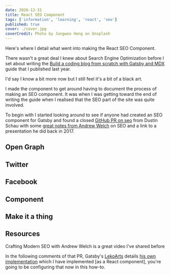 ```yaml
---
date: 2020-12-31
title: React SEO Component
tags: ['information', 'learning', 'react', 'seo']
published: true
cover: ./cover.jpg
coverCredit: Photo by Jungwoo Hong on Unsplash
---
```


Here's where I detail what went into making the React SEO Component.

There wasn't a great deal I knew about Search Engine Optimization
before I set about writing the [Build a coding blog from scratch with
Gatsby and MDX] guide that I published last year.

I'd say I know a bit more now but I still feel it's a bit of a black
art.

I made the component to get around having to document the process of
making an SEO component. It was when I was getting toward the end of
writing the guide when I realised that the SEO part of the site was
quite involved.

To begin with I started looking around to see if anyone had created an
SEO component for Gatsby and found a closed [GitHub PR on seo] from
Dustin Schau with some [great notes from Andrew Welch] on SEO and a
link to a presentation he did back in 2017.

## Open Graph

## Twitter

## Facebook

## Component

## Make it a thing

## Resources

Crafting Modern SEO with Andrew Welch is a great video I've shared
before

<Vimeo vimeoId="246846978" />

In the following comments of that PR, Gatsby's [LekoArts] details [his
own implementation] which I have implemented [as a React component],
you're going to be configuring that now in this how-to.

<!-- Links -->

[build a coding blog from scratch with gatsby and mdx]:
  https://thelocalhost.blog/2019/10/31/build-an-mdx-blog
[github pr on seo]: https://github.com/gatsbyjs/gatsby/pull/10780
[issue]: https://github.com/gatsbyjs/gatsby/issues/14125
[great notes from andrew welch]:
  https://github.com/gatsbyjs/gatsby/pull/10780#issuecomment-451048608
[lekoarts]: https://github.com/LekoArts
[his own implementation]:
  https://github.com/LekoArts/gatsby-starter-prismic/blob/master/src/components/SEO/SEO.jsx
